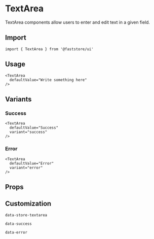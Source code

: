 
# TextArea

TextArea components allow users to enter and edit text in a given field.

## Import

```tsx
import { TextArea } from '@faststore/ui'
```

## Usage

```tsx live
<TextArea
  defaultValue="Write something here"
/>
```

## Variants

### Success

```tsx live
<TextArea
  defaultValue="Success"
  variant="success"
/>
```

### Error

```tsx live
<TextArea
  defaultValue="Error"
  variant="error"
/>
```

## Props

<PropsSection name="TextArea" />

## Customization

`data-store-textarea`

`data-success`

`data-error`
